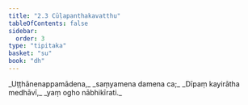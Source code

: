 ```yaml
---
title: "2.3 Cūḷapanthakavatthu"
tableOfContents: false
sidebar:
  order: 3
type: "tipitaka"
basket: "su"
book: "dh"
---
```



<DynamicBreadcrumb />

<Division number="25" book="dh">

<Paragraph number="27" type="verses" book="dh">
_Uṭṭhānenappamādena,_  
_saṃyamena damena ca;_  
_Dīpaṃ kayirātha medhāvī,_  
_yaṃ ogho nābhikīrati._
</Paragraph>
</Division>